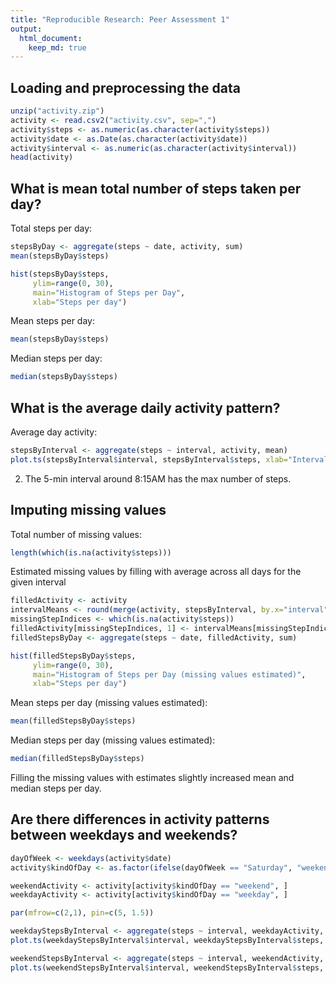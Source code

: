 ```yaml
---
title: "Reproducible Research: Peer Assessment 1"
output:
  html_document:
    keep_md: true
---
```



## Loading and preprocessing the data
```r
unzip("activity.zip")
activity <- read.csv2("activity.csv", sep=",")
activity$steps <- as.numeric(as.character(activity$steps))
activity$date <- as.Date(as.character(activity$date))
activity$interval <- as.numeric(as.character(activity$interval))
head(activity)
```


## What is mean total number of steps taken per day?
Total steps per day:
```r
stepsByDay <- aggregate(steps ~ date, activity, sum)
mean(stepsByDay$steps)
```

```r
hist(stepsByDay$steps,
     ylim=range(0, 30),
     main="Histogram of Steps per Day",
     xlab="Steps per day")
```

Mean steps per day:
```r
mean(stepsByDay$steps)
```

Median steps per day:
```r
median(stepsByDay$steps)
```


## What is the average daily activity pattern?
Average day activity:
```r
stepsByInterval <- aggregate(steps ~ interval, activity, mean)
plot.ts(stepsByInterval$interval, stepsByInterval$steps, xlab="Interval", xy.lines=TRUE, type="n", ylab = "Steps")
```
2. The 5-min interval around 8:15AM has the max number of steps.

## Imputing missing values

Total number of missing values:
```r
length(which(is.na(activity$steps)))
```

Estimated missing values by filling with average across all days for the given interval
```r
filledActivity <- activity
intervalMeans <- round(merge(activity, stepsByInterval, by.x="interval", by.y="interval")$steps.y)
missingStepIndices <- which(is.na(activity$steps))
filledActivity[missingStepIndices, 1] <- intervalMeans[missingStepIndices]
filledStepsByDay <- aggregate(steps ~ date, filledActivity, sum)
```

```r
hist(filledStepsByDay$steps,
     ylim=range(0, 30),
     main="Histogram of Steps per Day (missing values estimated)",
     xlab="Steps per day")
```

Mean steps per day (missing values estimated):
```r
mean(filledStepsByDay$steps)
```

Median steps per day (missing values estimated):
```r
median(filledStepsByDay$steps)
```

Filling the missing values with estimates slightly increased mean and median steps per day.

## Are there differences in activity patterns between weekdays and weekends?

```r
dayOfWeek <- weekdays(activity$date)
activity$kindOfDay <- as.factor(ifelse(dayOfWeek == "Saturday", "weekend", "weekday"))

weekendActivity <- activity[activity$kindOfDay == "weekend", ]
weekdayActivity <- activity[activity$kindOfDay == "weekday", ]

par(mfrow=c(2,1), pin=c(5, 1.5))

weekdayStepsByInterval <- aggregate(steps ~ interval, weekdayActivity, mean)
plot.ts(weekdayStepsByInterval$interval, weekdayStepsByInterval$steps, xy.lines=TRUE, type="n", main="Weekday", ylab = "Steps", xlab="")

weekendStepsByInterval <- aggregate(steps ~ interval, weekendActivity, mean)
plot.ts(weekendStepsByInterval$interval, weekendStepsByInterval$steps, xy.lines=TRUE, type="n", main="Weekend", ylab = "Steps", xlab="")
```
